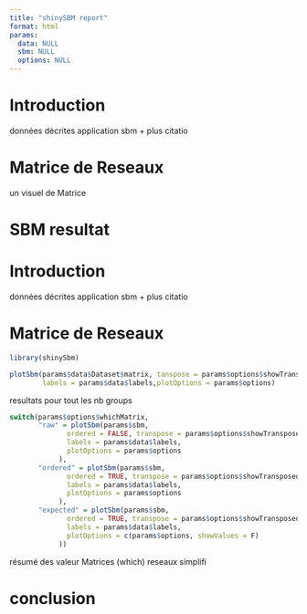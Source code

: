 ```yaml
---
title: "shinySBM report"
format: html
params:
  data: NULL
  sbm: NULL
  options: NULL
---
```


# Introduction

données décrites
application sbm + plus citatio

# Matrice de Reseaux

un visuel de Matrice

# SBM resultat

# Introduction

données décrites
application sbm + plus citatio

# Matrice de Reseaux

```r
library(shinySbm)
```



```r

plotSbm(params$data$Dataset$matrix, tanspose = params$options$showTransposed,
        labels = params$data$labels,plotOptions = params$options)

```

resultats pour tout les nb groups


```r
switch(params$options$whichMatrix,
       "raw" = plotSbm(params$sbm,
              ordered = FALSE, transpose = params$options$showTransposed,
              labels = params$data$labels,
              plotOptions = params$options
            ),
       "ordered" = plotSbm(params$sbm,
              ordered = TRUE, transpose = params$options$showTransposed,
              labels = params$data$labels,
              plotOptions = params$options
            ),
       "expected" = plotSbm(params$sbm,
              ordered = TRUE, transpose = params$options$showTransposed,
              labels = params$data$labels,
              plotOptions = c(params$options, showValues = F)
            ))  

```

résumé des valeur
Matrices (which)
reseaux simplifi



# conclusion
